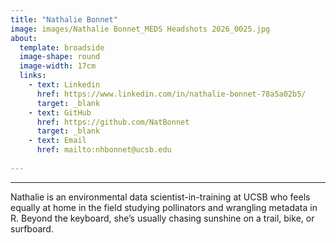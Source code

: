```yaml
---
title: "Nathalie Bonnet"
image: images/Nathalie Bonnet_MEDS Headshots 2026_0025.jpg
about:
  template: broadside
  image-shape: round
  image-width: 17cm
  links: 
    - text: Linkedin
      href: https://www.linkedin.com/in/nathalie-bonnet-78a5a02b5/
      target: _blank
    - text: GitHub
      href: https://github.com/NatBonnet
      target: _blank
    - text: Email
      href: mailto:nhbonnet@ucsb.edu
  
---
```



---

Nathalie is an environmental data scientist-in-training at UCSB who feels equally at home in the field studying pollinators and wrangling metadata in R. Beyond the keyboard, she’s usually chasing sunshine on a trail, bike, or surfboard.
